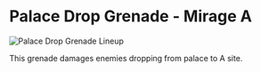 # Palace Drop Grenade - Mirage A

![Palace Drop Grenade Lineup](https://via.placeholder.com/600x400/FFB800/000000?text=Palace+Drop+Nade)

This grenade damages enemies dropping from palace to A site.